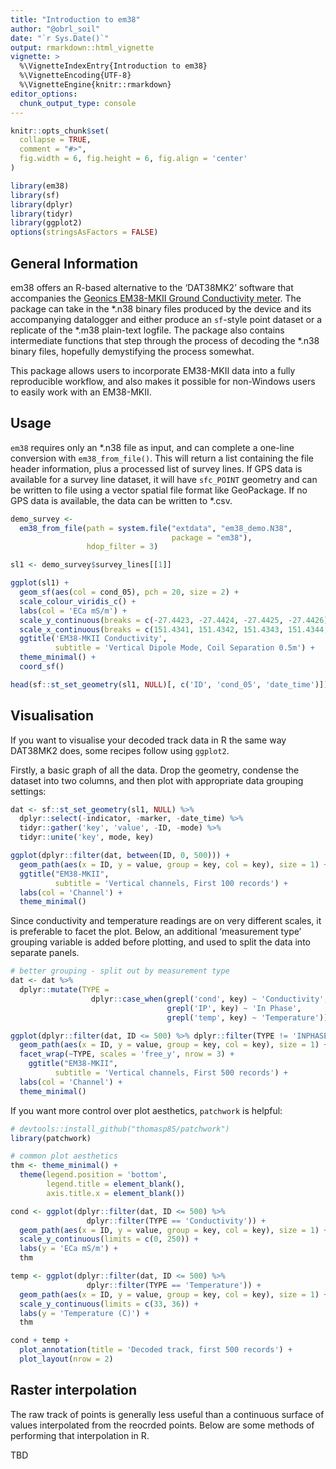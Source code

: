 ```yaml
---
title: "Introduction to em38"
author: "@obrl_soil"
date: "`r Sys.Date()`"
output: rmarkdown::html_vignette
vignette: >
  %\VignetteIndexEntry{Introduction to em38}
  %\VignetteEncoding{UTF-8}
  %\VignetteEngine{knitr::rmarkdown}
editor_options: 
  chunk_output_type: console
---
```


```r
knitr::opts_chunk$set(
  collapse = TRUE,
  comment = "#>",
  fig.width = 6, fig.height = 6, fig.align = 'center'
)
```

```r
library(em38)
library(sf)
library(dplyr)
library(tidyr)
library(ggplot2)
options(stringsAsFactors = FALSE)
```

## General Information

em38 offers an R-based alternative to the 'DAT38MK2' software that accompanies the [Geonics EM38-MKII Ground Conductivity meter](http://www.geonics.com/html/em38.html). The package can take in the \*.n38 binary files produced by the device and its accompanying datalogger and either produce an `sf`-style point dataset or a replicate of the \*.m38 plain-text logfile. The package also contains intermediate functions that step through the process of decoding the \*.n38 binary files, hopefully demystifying the process somewhat.

This package allows users to incorporate EM38-MKII data into a fully reproducible workflow, and also makes it possible for non-Windows users to easily work with an EM38-MKII.

## Usage

`em38` requires only an \*.n38 file as input, and can complete a one-line conversion with `em38_from_file()`. This will return a list containing the file header information, plus a processed list of survey lines. If GPS data is available for a survey line dataset, it will have `sfc_POINT` geometry and can be written to file using a vector spatial file format like GeoPackage. If no GPS data is available, the data can be written to \*.csv.

```r
demo_survey <-
  em38_from_file(path = system.file("extdata", "em38_demo.N38", 
                                    package = "em38"),
                 hdop_filter = 3)

sl1 <- demo_survey$survey_lines[[1]]

ggplot(sl1) +
  geom_sf(aes(col = cond_05), pch = 20, size = 2) +
  scale_colour_viridis_c() +
  labs(col = 'ECa mS/m') +
  scale_y_continuous(breaks = c(-27.4423, -27.4424, -27.4425, -27.4426)) +
  scale_x_continuous(breaks = c(151.4341, 151.4342, 151.4343, 151.4344, 151.4345)) +
  ggtitle('EM38-MKII Conductivity', 
          subtitle = 'Vertical Dipole Mode, Coil Separation 0.5m') +
  theme_minimal() +
  coord_sf()

head(sf::st_set_geometry(sl1, NULL)[, c('ID', 'cond_05', 'date_time')])
```

## Visualisation

If you want to visualise your decoded track data in R the same way DAT38MK2 does, some recipes follow using `ggplot2`.

Firstly, a basic graph of all the data. Drop the geometry, condense the dataset into two columns, and then plot with appropriate data grouping settings:

```r
dat <- sf::st_set_geometry(sl1, NULL) %>% 
  dplyr::select(-indicator, -marker, -date_time) %>% 
  tidyr::gather('key', 'value', -ID, -mode) %>% 
  tidyr::unite('key', mode, key)

ggplot(dplyr::filter(dat, between(ID, 0, 500))) +
  geom_path(aes(x = ID, y = value, group = key, col = key), size = 1) +
  ggtitle("EM38-MKII",
          subtitle = 'Vertical channels, First 100 records') +
  labs(col = 'Channel') +
  theme_minimal() 
```

Since conductivity and temperature readings are on very different scales, it is preferable to facet the plot. Below, an additional 'measurement type' grouping variable is added before plotting, and used to split the data into separate panels.

```r
# better grouping - split out by measurement type
dat <- dat %>% 
  dplyr::mutate(TYPE = 
                  dplyr::case_when(grepl('cond', key) ~ 'Conductivity',
                                   grepl('IP', key) ~ 'In Phase',
                                   grepl('temp', key) ~ 'Temperature'))

ggplot(dplyr::filter(dat, ID <= 500) %>% dplyr::filter(TYPE != 'INPHASE')) +
  geom_path(aes(x = ID, y = value, group = key, col = key), size = 1) +
  facet_wrap(~TYPE, scales = 'free_y', nrow = 3) +
    ggtitle("EM38-MKII",
          subtitle = 'Vertical channels, First 500 records') +
  labs(col = 'Channel') +
  theme_minimal()
```

If you want more control over plot aesthetics, `patchwork` is helpful:

```r
# devtools::install_github("thomasp85/patchwork")
library(patchwork)

# common plot aesthetics
thm <- theme_minimal() +
  theme(legend.position = 'bottom', 
        legend.title = element_blank(),
        axis.title.x = element_blank())

cond <- ggplot(dplyr::filter(dat, ID <= 500) %>% 
                 dplyr::filter(TYPE == 'Conductivity')) +
  geom_path(aes(x = ID, y = value, group = key, col = key), size = 1) +
  scale_y_continuous(limits = c(0, 250)) +
  labs(y = 'ECa mS/m') +
  thm

temp <- ggplot(dplyr::filter(dat, ID <= 500) %>% 
                 dplyr::filter(TYPE == 'Temperature')) +
  geom_path(aes(x = ID, y = value, group = key, col = key), size = 1) +
  scale_y_continuous(limits = c(33, 36)) +
  labs(y = 'Temperature (C)') +
  thm

cond + temp + 
  plot_annotation(title = 'Decoded track, first 500 records') +
  plot_layout(nrow = 2)

```

## Raster interpolation

The raw track of points is generally less useful than a continuous surface of values interpolated from the reocrded points. Below are some methods of performing that interpolation in R.

TBD


